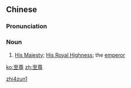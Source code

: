 ==Chinese==
{{zh-forms}}

===Pronunciation===
{{zh-pron
|m=zhìzūn
|c=zi3 zyun1
|h=pfs=chṳ-chûn
|mn=chì-chun
|cat=n
}}

===Noun===
{{zh-noun}}

# {{lb|zh|archaic}} [[His Majesty]]; [[His Royal Highness]]; the [[emperor]]

[[Category:Mandarin archaic terms|zhi4zun1]]

[[ko:至尊]]
[[zh:至尊]]